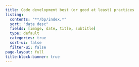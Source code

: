 ```yaml
---
title: Code development best (or good at least) practices
listing:
  contents: "**/bp/index.*"
  sort: "date desc"
  fields: [image, date, title, subtitle]
  type: default
  categories: true
  sort-ui: false
  filter-ui: false
page-layout: full
title-block-banner: true
---
```



::: {#posts}
:::

